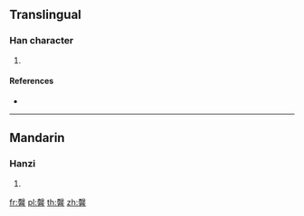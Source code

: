 {{character info/new}}
==Translingual==

===Han character===
{{Han char|rn=180|rad=音|as=11|sn=20|four=47601|canj=GEYTA}}

# {{defn|Han|sort=音11}}

====References====
* {{Han ref|kx=1397.340|dkj=43313|dj=1914.030|hdz=74498.030|uh=97FE|ud=38910|bh=F54D|bd=62797}}

----

==Mandarin==

===Hanzi===
{{cmn-hanzi|pin=[[huò]] ([[huo4]]), [[yīn]] ([[yin1]])|wg=huo<sup>4</sup>, yin<sup>1</sup>}}

# {{defn|lang=cmn|sort=音11}}

[[fr:韾]]
[[pl:韾]]
[[th:韾]]
[[zh:韾]]